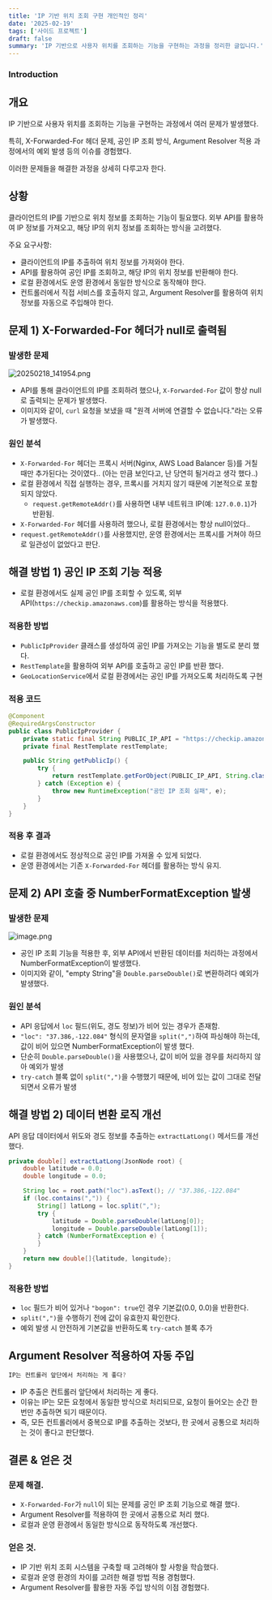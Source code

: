 ```yaml
---
title: 'IP 기반 위치 조회 구현 개인적인 정리'
date: '2025-02-19'
tags: ['사이드 프로젝트']
draft: false
summary: 'IP 기반으로 사용자 위치를 조회하는 기능을 구현하는 과정을 정리한 글입니다.'
---
```


### Introduction

<TOCInline toc={props.toc} exclude="Introduction" />


## 개요

IP 기반으로 사용자 위치를 조회하는 기능을 구현하는 과정에서 여러 문제가 발생했다.

특히, X-Forwarded-For 헤더 문제, 공인 IP 조회 방식, Argument Resolver 적용 과정에서의 예외 발생 등의 이슈를 경험했다.

이러한 문제들을 해결한 과정을 상세히 다루고자 한다.

## 상황

클라이언트의 IP를 기반으로 위치 정보를 조회하는 기능이 필요했다. 외부 API를 활용하여 IP 정보를 가져오고, 해당 IP의 위치 정보를 조회하는 방식을 고려했다.

주요 요구사항:

- 클라이언트의 IP를 추출하여 위치 정보를 가져와야 한다.
- API를 활용하여 공인 IP를 조회하고, 해당 IP의 위치 정보를 반환해야 한다.
- 로컬 환경에서도 운영 환경에서 동일한 방식으로 동작해야 한다.
- 컨트롤러에서 직접 서비스를 호출하지 않고, Argument Resolver를 활용하여 위치 정보를 자동으로 주입해야 한다.

## 문제 1) X-Forwarded-For 헤더가 null로 출력됨

### 발생한 문제

![20250218_141954.png](attachment:76413995-5dbd-4c25-9f64-ca99586e2bdd:20250218_141954.png)

- API를 통해 클라이언트의 IP를 조회하려 했으나, `X-Forwarded-For` 값이 항상 null로 출력되는 문제가 발생했다.
- 이미지와 같이, `curl` 요청을 보냈을 때 "원격 서버에 연결할 수 없습니다."라는 오류가 발생했다.

### 원인 분석

- `X-Forwarded-For` 헤더는 프록시 서버(Nginx, AWS Load Balancer 등)를 거칠 때만 추가된다는 것이였다.. (아는 만큼 보인다고, 난 당연히 될거라고 생각 했다..)
- 로컬 환경에서 직접 실행하는 경우, 프록시를 거치지 않기 때문에 기본적으로 포함되지 않았다.
  - `request.getRemoteAddr()`를 사용하면 내부 네트워크 IP(예: `127.0.0.1`)가 반환됨.
- `X-Forwarded-For` 헤더를 사용하려 했으나, 로컬 환경에서는 항상 null이었다..
- `request.getRemoteAddr()`를 사용했지만, 운영 환경에서는 프록시를 거쳐야 하므로 일관성이 없었다고 판단.

## 해결 방법 1) 공인 IP 조회 기능 적용

- 로컬 환경에서도 실제 공인 IP를 조회할 수 있도록, 외부 API(`https://checkip.amazonaws.com`)를 활용하는 방식을 적용했다.

### 적용한 방법

- `PublicIpProvider` 클래스를 생성하여 공인 IP를 가져오는 기능을 별도로 분리 했다.
- `RestTemplate`을 활용하여 외부 API를 호출하고 공인 IP를 반환 했다.
- `GeoLocationService`에서 로컬 환경에서는 공인 IP를 가져오도록 처리하도록 구현

### 적용 코드

```java
@Component
@RequiredArgsConstructor
public class PublicIpProvider {
    private static final String PUBLIC_IP_API = "https://checkip.amazonaws.com";
    private final RestTemplate restTemplate;

    public String getPublicIp() {
        try {
            return restTemplate.getForObject(PUBLIC_IP_API, String.class).trim();
        } catch (Exception e) {
            throw new RuntimeException("공인 IP 조회 실패", e);
        }
    }
}
```

### 적용 후 결과

- 로컬 환경에서도 정상적으로 공인 IP를 가져올 수 있게 되었다.
- 운영 환경에서는 기존 `X-Forwarded-For` 헤더를 활용하는 방식 유지.

## 문제 2) API 호출 중 NumberFormatException 발생

### 발생한 문제

![image.png](attachment:e31db3e6-bcb0-45a8-a0ac-31d61efe5fb0:image.png)

- 공인 IP 조회 기능을 적용한 후, 외부 API에서 반환된 데이터를 처리하는 과정에서 NumberFormatException이 발생했다.
- 이미지와 같이, "empty String"을 `Double.parseDouble()`로 변환하려다 예외가 발생했다.

### 원인 분석

- API 응답에서 `loc` 필드(위도, 경도 정보)가 비어 있는 경우가 존재함.
- `"loc": "37.386,-122.084"` 형식의 문자열을 `split(",")`하여 파싱해야 하는데, 값이 비어 있으면 NumberFormatException이 발생 했다.
- 단순히 `Double.parseDouble()`을 사용했으나, 값이 비어 있을 경우를 처리하지 않아 예외가 발생
- `try-catch` 블록 없이 `split(",")`을 수행했기 때문에, 비어 있는 값이 그대로 전달되면서 오류가 발생

## 해결 방법 2) 데이터 변환 로직 개선

API 응답 데이터에서 위도와 경도 정보를 추출하는 `extractLatLong()` 메서드를 개선했다.

```java
private double[] extractLatLong(JsonNode root) {
    double latitude = 0.0;
    double longitude = 0.0;

    String loc = root.path("loc").asText(); // "37.386,-122.084"
    if (loc.contains(",")) {
        String[] latLong = loc.split(",");
        try {
            latitude = Double.parseDouble(latLong[0]);
            longitude = Double.parseDouble(latLong[1]);
        } catch (NumberFormatException e) {
        }
    }
    return new double[]{latitude, longitude};
}
```

### 적용한 방법

- `loc` 필드가 비어 있거나 `"bogon": true`인 경우 기본값(0.0, 0.0)을 반환한다.
- `split(",")`을 수행하기 전에 값이 유효한지 확인한다.
- 예외 발생 시 안전하게 기본값을 반환하도록 `try-catch` 블록 추가

## Argument Resolver 적용하여 자동 주입

```java
IP는 컨트롤러 앞단에서 처리하는 게 좋다?
```

- IP 추출은 컨트롤러 앞단에서 처리하는 게 좋다.
- 이유는 IP는 모든 요청에서 동일한 방식으로 처리되므로, 요청이 들어오는 순간 한 번만 추출하면 되기 때문이다.
- 즉, 모든 컨트롤러에서 중복으로 IP를 추출하는 것보다, 한 곳에서 공통으로 처리하는 것이 좋다고 판단했다.

## 결론 & 얻은 것

### 문제 해결.

- `X-Forwarded-For`가 `null`이 되는 문제를 공인 IP 조회 기능으로 해결 했다.
- Argument Resolver를 적용하여 한 곳에서 공통으로 처리 했다.
- 로컬과 운영 환경에서 동일한 방식으로 동작하도록 개선했다.

### 얻은 것.

- IP 기반 위치 조회 시스템을 구축할 때 고려해야 할 사항을 학습했다.
- 로컬과 운영 환경의 차이를 고려한 해결 방법 적용 경험했다.
- Argument Resolver를 활용한 자동 주입 방식의 이점 경험했다.


